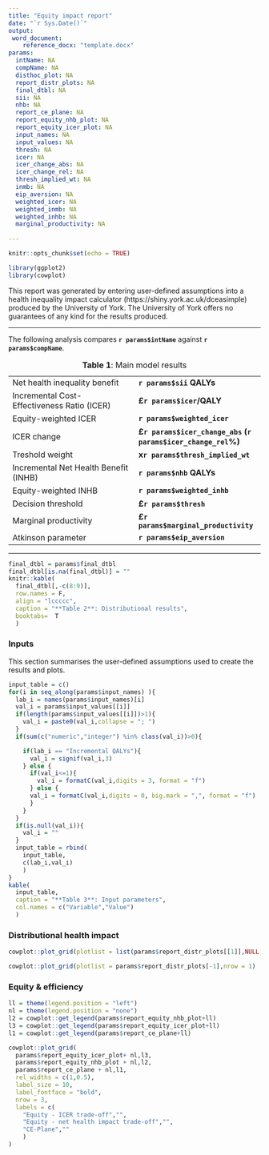 ```yaml
---
title: "Equity impact report"
date: "`r Sys.Date()`"
output: 
 word_document:
    reference_docx: "template.docx"
params:
  intName: NA
  compName: NA
  disthoc_plot: NA
  report_distr_plots: NA
  final_dtbl: NA
  sii: NA
  nhb: NA
  report_ce_plane: NA
  report_equity_nhb_plot: NA
  report_equity_icer_plot: NA
  input_names: NA
  input_values: NA
  thresh: NA
  icer: NA
  icer_change_abs: NA
  icer_change_rel: NA
  thresh_implied_wt: NA
  inmb: NA
  eip_aversion: NA
  weighted_icer: NA
  weighted_inmb: NA
  weighted_inhb: NA
  marginal_productivity: NA
  
---
```


```r
knitr::opts_chunk$set(echo = TRUE)

```


```r
library(ggplot2)
library(cowplot)
```


This report was generated by entering user-defined assumptions into a health inequality impact calculator (https://shiny.york.ac.uk/dceasimple) produced by the University of York. The University of York offers no guarantees of any kind for the results produced.


***
The following analysis compares **`r params$intName`** against **`r params$compName`**. 



Table: **Table 1**: Main model results

|   |   |
|---	|---	|
| Net health inequality benefit | **`r params$sii` QALYs**  	|
| Incremental Cost-Effectiveness Ratio (ICER) | **£`r params$icer`/QALY** |
Equity-weighted ICER | **`r params$weighted_icer`** |
| ICER change | **£`r params$icer_change_abs` (`r params$icer_change_rel`%)** |
| Treshold weight | **x`r params$thresh_implied_wt`** |
| Incremental Net Health Benefit (INHB) 	| **`r params$nhb` QALYs** 	|
| Equity-weighted INHB | **`r params$weighted_inhb`** | 
|   Decision threshold	|  **£`r params$thresh` **	|
|   Marginal productivity	|  **£`r params$marginal_productivity` **	|
| Atkinson parameter |  **`r params$eip_aversion`** |  

****



```r
final_dtbl = params$final_dtbl
final_dtbl[is.na(final_dtbl)] = ""
knitr::kable(
  final_dtbl[,-c(8:9)],
  row.names = F,
  align = "lccccc",
  caption = "**Table 2**: Distributional results",
  booktabs=  T
  )
```

\newpage

### Inputs

This section summarises the user-defined assumptions used to create the results and plots.

```r
input_table = c()
for(i in seq_along(params$input_names) ){
  lab_i = names(params$input_names)[i]
  val_i = params$input_values[[i]]
  if(length(params$input_values[[i]])>1){
    val_i = paste0(val_i,collapse = "; ")
  }
  if(sum(c("numeric","integer") %in% class(val_i))>0){

    if(lab_i == "Incremental QALYs"){
      val_i = signif(val_i,3)
    } else {
      if(val_i<=1){
        val_i = formatC(val_i,digits = 3, format = "f")
      } else {
      val_i = formatC(val_i,digits = 0, big.mark = ",", format = "f")
      }
    }
  }
  if(is.null(val_i)){
    val_i = ""
  }
  input_table = rbind(
    input_table,
    c(lab_i,val_i)
    )
}
kable(
  input_table,
  caption = "**Table 3**: Input parameters",
  col.names = c("Variable","Value")
  )
```


\newpage

### Distributional health impact


```r
cowplot::plot_grid(plotlist = list(params$report_distr_plots[[1]],NULL,NULL),nrow = 1)
```

```r
cowplot::plot_grid(plotlist = params$report_distr_plots[-1],nrow = 1)
```


\newpage

### Equity & efficiency

```r

ll = theme(legend.position = "left")
nl = theme(legend.position = "none")
l2 = cowplot::get_legend(params$report_equity_nhb_plot+ll)
l3 = cowplot::get_legend(params$report_equity_icer_plot+ll)
l1 = cowplot::get_legend(params$report_ce_plane+ll)

cowplot::plot_grid(
  params$report_equity_icer_plot+ nl,l3,
  params$report_equity_nhb_plot + nl,l2,
  params$report_ce_plane + nl,l1,
  rel_widths = c(1,0.5),
  label_size = 10,
  label_fontface = "bold",
  nrow = 3,
  labels = c(
    "Equity - ICER trade-off","",
    "Equity - net health impact trade-off","",
    "CE-Plane",""
    )
)
```



